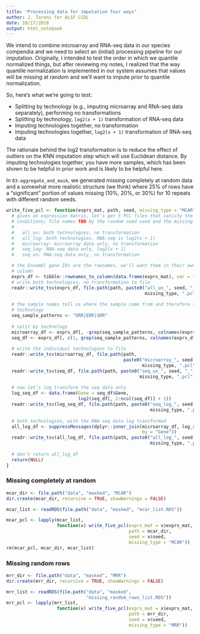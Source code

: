 ```yaml
---
title: "Processing data for imputation four ways"
author: J. Taroni for ALSF CCDL
date: 10/17/2018
output: html_notebook
---
```


We intend to combine microarray and RNA-seq data in our species compendia and
we need to select an (initial) processing pipeline for our imputation.
Originally, I intended to test the order in which we quantile normalized things,
but after reviewing my notes, I realized that the way quantile normalization
is implemented in our system assumes that values will be missing at random 
and we'll want to impute prior to quantile normalization.

So, here's what we're going to test:

* Splitting by technology (e.g., imputing microarray and RNA-seq data 
separately), performing no transformations
* Splitting by technology, `log2(x + 1)` transformation of RNA-seq data
* Imputing technologies together, no transformation
* Imputing technologies together, `log2(x + 1)` transformation of RNA-seq data

The rationale behind the log2 transformation is to reduce the effect of outliers
on the KNN imputation step which will use Euclidean distance.
By imputing technologies together, you have more samples, which has been shown
to be helpful in prior work and is likely to be helpful here.

In `03-aggregate_and_mask`, we generated missing completely at random data
and a somewhat more realistic structure (we think) where 25% of rows have a
"significant" portion of values missing (10%, 20%, or 30%) for 10 repeats
with different random seeds.

```r
write_five_pcl <- function(exprs_mat, path, seed, missing_type = "MCAR") {
  # given an expression matrix, let's get 5 PCL files that satisfy the above
  # conditions; file names TBD by the random seed used and the missing type
  # 
  #   all_un: both technologies, no transformation
  #   all_log: both technologies, RNA-seq is log2(x + 1)
  #   microarray: microarray data only, no transformation
  #   seq_log: RNA-seq data only, log2(x + 1)
  #   seq_un: RNA-seq data only, no transformation

  # the Ensembl gene IDs are the rownames, we'll want them in their own 
  # column
  exprs_df <- tibble::rownames_to_column(data.frame(exprs_mat), var = "Gene")
  # write both technologies, no transformation to file
  readr::write_tsv(exprs_df, file.path(path, paste0("all_un_", seed, "_", 
                                                    missing_type, ".pcl")))
  
  # the sample names tell us where the sample came from and therefore the
  # technology 
  seq_sample_patterns <- "DRR|ERR|SRR"
  
  # split by technology
  microarray_df <- exprs_df[, -grep(seq_sample_patterns, colnames(exprs_df))]
  seq_df <- exprs_df[, c(1, grep(seq_sample_patterns, colnames(exprs_df)))]
  
  # write the individual technologies to file
  readr::write_tsv(microarray_df, file.path(path, 
                                            paste0("microarray_", seed, "_", 
                                                   missing_type, ".pcl")))
  readr::write_tsv(seq_df, file.path(path, paste0("seq_un_", seed, "_", 
                                                  missing_type, ".pcl")))  
  
  # now let's log transform the seq data only
  log_seq_df <- data.frame(Gene = seq_df$Gene,
                           log2(seq_df[, 2:ncol(seq_df)] + 1))
  readr::write_tsv(log_seq_df, file.path(path, paste0("seq_log_", seed, "_", 
                                                      missing_type, ".pcl")))
  
  # both technologies, with the RNA-seq data log transformed
  all_log_df <- suppressMessages(dplyr::inner_join(microarray_df, log_seq_df, 
                                                   by = "Gene"))
  readr::write_tsv(all_log_df, file.path(path, paste0("all_log_", seed, "_", 
                                                      missing_type, ".pcl")))
  
  # don't return all_log_df
  return(NULL)
}
```

### Missing completely at random

```r
mcar_dir <- file.path("data", "masked", "MCAR")
dir.create(mcar_dir, recursive = TRUE, showWarnings = FALSE)
```

```r
mcar_list <- readRDS(file.path("data", "masked", "mcar_list.RDS"))
```

```r
mcar_pcl <- lapply(mcar_list, 
                   function(x) write_five_pcl(exprs_mat = x$exprs_mat,
                                              path = mcar_dir,
                                              seed = x$seed,
                                              missing_type = "MCAR"))
rm(mcar_pcl, mcar_dir, mcar_list)
```

### Missing random rows

```r
mrr_dir <- file.path("data", "masked", "MRR")
dir.create(mrr_dir, recursive = TRUE, showWarnings = FALSE)
```

```r
mrr_list <- readRDS(file.path("data", "masked", 
                              "missing_random_rows_list.RDS"))
mrr_pcl <- lapply(mrr_list, 
                   function(x) write_five_pcl(exprs_mat = x$exprs_mat,
                                              path = mrr_dir,
                                              seed = x$seed,
                                              missing_type = "MRR"))
```

